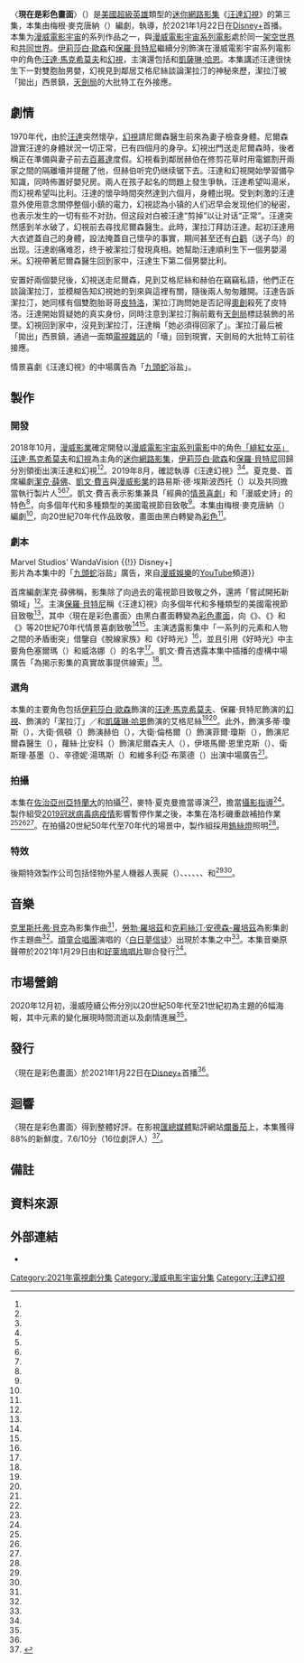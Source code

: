 {{NoteAT
|G1=美國漫畫
|G2=Movie
|G3=Show
|G5=TV
|1=zh-hans:天劍局;zh-hk:天劍局;zh-tw:神劍局;
}}
{{Infobox television episode
| title        = 〈現在是彩色畫面〉<br />{{small|{{lang|en|''Now in Color''}}}}
| series       = [[汪達幻視|汪達幻視]]
| image        = Now in Color poster.jpg
| image_alt    = 
| caption      = [[緋紅女巫|汪達]]注意到潔拉汀佩戴著裝飾有[[天劍局|天劍局]]標誌的吊墜
| season       = 1
| episode      = 3
| director     = {{le|麥特·夏克曼|Matt Shakman}}
| writer       = 梅根·麥克唐納（{{lang|en|Megan McDonnell}}）
| producer     = [[潔克·薛佛|潔克·薛佛]]
| music        = {{Plainlist|
* 〈[[白日夢信徒|白日夢信徒]]〉
* [[頑童合唱團|頑童合唱團]]演唱
}}
| photographer = {{le|傑斯·霍爾|Jess Hall}}
| editor       = 諾娜·科黛（{{lang|en|Nona Khodai}}）
| release_date = {{Start date|2021|1|22}}
| length       = 32分鐘
| guests       = 
* {{le|艾瑪·考爾菲德|Emma Caulfield}} 飾演 多蒂·瓊斯（{{lang|en|Dottie Jones}}）
* 大衛·佩頓（{{lang|en|David Payton}}） 飾演 赫伯（{{lang|en|Herb}}）
* 大衛·倫格爾（{{lang|en|David Lengel}}） 飾演 菲爾·瓊斯（{{lang|en|Phil Jones}}）
* {{le|蘭迪·奧格斯比|Randy Oglesby}} 飾演 尼爾森醫生（{{lang|en|Doctor Nielson}}）
* 蘿絲·比安科（{{lang|en|Rose Bianco}}） 飾演 尼爾森夫人（{{lang|en|Mrs. Nielson}}）
* 伊塔馬爾·恩里克斯（{{lang|en|Ithamar Enriquez}}） 飾演 男廣告演員
* 衛斯理·基墨（{{lang|en|Wesley Kimmel}}） 飾演 廣告中的男孩
* 辛德妮·湯瑪斯（{{lang|en|Sydney Thomas}}） 飾演 廣告中的女孩
* 維多利亞·布萊德（{{lang|en|Victoria Blade}}） 飾演 女廣告演員
| prev         = [[請勿換台|請勿換台]]
| next         = [[插播|插播]]
| season_article = 
| episode_list = [[汪達幻視集数列表|汪達幻視集数列表]]
}}

〈'''現在是彩色畫面'''〉（{{lang-en|''Now in Color''}}）是[[美國|美國]][[超級英雄|超級英雄]]類型的[[迷你劇|迷你]][[網路影集|網路影集]]《[[汪達幻視|汪達幻視]]》的第三集，本集由梅根·麥克唐納（{{lang|en|Megan McDonnell}}）編劇，{{le|麥特·夏克曼|Matt Shakman}}執導，於2021年1月22日在[[Disney+|Disney+]]首播。本集为[[漫威電影宇宙|漫威電影宇宙]]的系列作品之一，與[[漫威電影宇宙系列電影|漫威電影宇宙系列電影]]處於同一[[架空世界|架空世界]]和[[共同世界|共同世界]]。[[伊莉莎白·歐森|伊莉莎白·歐森]]和[[保羅·貝特尼|保羅·貝特尼]]繼續分別飾演在漫威電影宇宙系列電影中的角色[[緋紅女巫|汪達·馬克希莫夫]]和[[幻視_(漫畫)|幻視]]，主演還包括{{le|泰娜·帕麗斯|Teyonah Parris}}和[[凱薩琳·哈恩|凱薩琳·哈恩]]。本集講述汪達很快生下一對雙胞胎男嬰，幻視見到鄰居艾格尼絲談論潔拉汀的神秘來歷，潔拉汀被「拋出」西景鎮，[[天劍局|天劍局]]的大批特工在外接應。

== 劇情 ==
1970年代，由於[[緋紅女巫|汪達]]突然懷孕，[[幻視_(漫畫)|幻視]]請尼爾森醫生前來為妻子檢查身體。尼爾森證實汪達的身體狀況一切正常，已有四個月的身孕。幻視出門送走尼爾森時，後者稱正在準備與妻子前去[[百慕達|百慕達]]度假。幻視看到鄰居赫伯在修剪花草时用電鋸割开兩家之間的隔離墻并提醒了他，但赫伯听完仍继续锯下去。汪達和幻視開始學習備孕知識，同時佈置好嬰兒房。兩人在孩子起名的問題上發生爭執，汪達希望叫湯米，而幻視希望叫比利{{efn|湯米和比利分別是漫畫中{{le|疾速 (漫威漫畫)|Speed (Marvel Comics)|疾速}}和{{le|巫術 (漫畫)|Wiccan (comics)|巫術}}的名字，他們是汪達和幻視的兒子<ref name="EWReview" />。}}。汪達的懷孕時間突然達到六個月，身體出現{{le|布雷希式收縮|Braxton Hicks contraction|假性宮縮}}。受到刺激的汪達意外使用意念關停整個小鎮的電力，幻視認為小镇的人们迟早会发现他们的秘密，也表示发生的一切有些不对劲，但这段对白被汪達“剪掉”以让对话“正常”。汪達突然感到羊水破了，幻視前去尋找尼爾森醫生。此時，潔拉汀拜訪汪達。起初汪達用大衣遮蓋自己的身體，設法掩蓋自己懷孕的事實，期间甚至还有[[白鹳|白鹳]]（送子鸟）的出现。汪達剧痛难忍，终于被潔拉汀發現真相。她幫助汪達順利生下一個男嬰湯米。幻視帶著尼爾森醫生回到家中，汪達生下第二個男嬰比利。

安置好兩個嬰兒後，幻視送走尼爾森，見到艾格尼絲和赫伯在竊竊私語，他們正在談論潔拉汀，並模糊告知幻視她的到來與這裡有關，隨後兩人匆匆離開。汪達告訴潔拉汀，她同樣有個雙胞胎哥哥[[快銀|皮特洛]]，潔拉汀詢問她是否記得[[奧創|奧創]]殺死了皮特洛{{efn|參見2015年電影《[[復仇者聯盟2：奧創紀元|復仇者聯盟2：奧創紀元]]》<ref name="EWReview" />。}}。汪達開始質疑她的真实身份，同時注意到潔拉汀胸前戴有[[天劍局|天劍局]]標誌裝飾的吊墜。幻視回到家中，沒見到潔拉汀，汪達稱「她必須得回家了」。潔拉汀最后被「拋出」西景鎮，通過一面類[[噪声_(视频)|電視雜訊]]的「墻」回到現實，天劍局的大批特工前往接應。

情景喜劇《汪達幻視》的中場廣告為「[[九頭蛇_(漫威漫畫)|九頭蛇]]浴盐」。

== 製作 ==
=== 開發 ===
2018年10月，[[漫威影業|漫威影業]]確定開發以[[漫威電影宇宙系列電影|漫威電影宇宙系列電影]]中的角色[[緋紅女巫|「緋紅女巫」汪達·馬克希莫夫]]和[[幻視_(漫畫)|幻視]]為主角的[[迷你劇|迷你]][[網路影集|網路影集]]，[[伊莉莎白·歐森|伊莉莎白·歐森]]和[[保羅·貝特尼|保羅·貝特尼]]回歸分別領銜出演汪達和幻視<ref name="Disney+SeriesSep2018" /><ref name="ScarletWitchVision" />。2019年8月，{{le|麥特·夏克曼|Matt Shakman}}確認執導《汪達幻視》<ref name="Shakman" /><ref name="EmmyDec2020CoverStory" />。夏克曼、首席編劇[[潔克·薛佛|潔克·薛佛]]、[[凱文·費吉|凱文·費吉]]與[[漫威影業|漫威影業]]的路易斯·德·埃斯波西托（{{lang|en|Louis D'Esposito}}）以及{{le|維多莉亞·阿隆索|Victoria Alonso}}共同擔當執行製片人<ref name="Schaeffer" /><ref name="ExpandingUniverse" /><ref name="EmmyDec2020FullCoverStory" />{{rp|50}}。凱文·費吉表示影集兼具「經典的[[情景喜劇|情景喜劇]]」和「漫威史詩」的特色<ref name="D232019" />，向多個年代和多種類型的美國電視節目致敬<ref name="BettanyColliderNov2020" />。本集由梅根·麥克唐納（{{lang|en|Megan McDonnell}}）編劇<ref name="DenOfGeekReview" />，向20世紀70年代作品致敬，畫面由黑白轉變為[[特藝七彩|彩色]]<ref name="WrapPressDay" />。

=== 劇本 ===
{{external media|float=right|video1=[https://www.youtube.com/watch?v=LXXDS9yKKQA Hydra Soak {{!}} Marvel Studios' WandaVision {{!}} Disney+]<br/>影片為本集中的「[[九頭蛇_(漫威漫畫)|九頭蛇]]浴盐」廣告，來自[[漫威娛樂|漫威娛樂]]的[[YouTube|YouTube]]頻道}}

首席編劇潔克·薛佛稱，影集除了向過去的電視節目致敬之外，還將「嘗試開拓新領域」<ref name="EWNov2020CoverStory" />。主演[[保羅·貝特尼|保羅·貝特尼]]稱《汪達幻視》向多個年代和多種類型的美國電視節目致敬<ref name="BettanyColliderNov2020" />，其中〈現在是彩色畫面〉由黑白畫面轉變為[[特藝七彩|彩色畫面]]，向《{{le|脫線家族|The Brady Bunch}}》、《{{le|好時光 (電視劇)|Good Times|好時光}}》和《{{le|瑪麗·泰勒·摩爾秀|The Mary Tyler Moore Show}}》等20世紀70年代情景喜劇致敬<ref name="WrapPressDay" /><ref name="VarietySeriesReview" />。主演{{le|泰娜·帕麗斯|Teyonah Parris}}透露影集中「一系列的元素和人物之間的矛盾衝突」借鑒自《脫線家族》和《好時光》<ref name="WrapPressDay" />，並且引用《好時光》中主要角色塞爾瑪（{{lang|en|Thelma}}）和威洛娜（{{lang|en|Willona}}）的名字<ref name="ParrisGoodTimes" />。凱文·費吉透露本集中插播的虛構中場廣告「為揭示影集的真實故事提供線索」<ref name="ColliderPressDay" />。

=== 選角 ===
本集的主要角色包括[[伊莉莎白·歐森|伊莉莎白·歐森]]飾演的[[緋紅女巫|汪達·馬克希莫夫]]、保羅·貝特尼飾演的[[幻視_(漫畫)|幻視]]、{{le|泰娜·帕麗斯|Teyonah Parris}}飾演的「潔拉汀」／{{le|莫妮卡·藍博|Monica Rambeau}}和[[凱薩琳·哈恩|凱薩琳·哈恩]]飾演的艾格尼絲<ref name="Episode3Cast" /><ref name="EndCredits" />{{rp|27:03-27:20}}。此外，{{le|艾瑪·考爾菲德|Emma Caulfield}}飾演多蒂·瓊斯（{{lang|en|Dottie Jones}}），大衛·佩頓（{{lang|en|David Payton}}）飾演赫伯（{{lang|en|Herb}}），大衛·倫格爾（{{lang|en|David Lengel}}）飾演菲爾·瓊斯（{{lang|en|Phil Jones}}），{{le|蘭迪·奧格斯比|Randy Oglesby}}飾演尼爾森醫生（{{lang|en|Doctor Nielson}}），蘿絲·比安科（{{lang|en|Rose Bianco}}）飾演尼爾森夫人（{{lang|en|Mrs. Nielson}}），伊塔馬爾·恩里克斯（{{lang|en|Ithamar Enriquez}}）、衛斯理·基墨（{{lang|en|Wesley Kimmel}}）、辛德妮·湯瑪斯（{{lang|en|Sydney Thomas}}）和維多利亞·布萊德（{{lang|en|Victoria Blade}}）出演中場廣告<ref name="Episode3Cast" />。

=== 拍攝 ===
本集在[[佐治亞州|佐治亞州]][[亞特蘭大|亞特蘭大]]的{{le|松林製片廠|Pinewood Studios}}拍攝<ref name="FilmingStart" />，麥特·夏克曼擔當導演<ref name="Shakman" />，{{le|傑斯·霍爾|Jess Hall}}擔當[[攝影指導|攝影指導]]<ref name="BettanyColliderNov2020" />。製作組受[[2019冠狀病毒病疫情|2019冠狀病毒病疫情]]影響暫停作業之後，本集在洛杉磯重啟補拍作業<ref name="EmmyDec2020FullCoverStory" />{{rp|50}}<ref name="ShakmanTHRJan2021" /><ref name="BuzzfeedJan2021" />。在拍攝20世紀50年代至70年代的場景中，製作組採用[[鎢絲燈|鎢絲燈]]照明<ref name="PressKit" />{{rp|6}}。

=== 特效 ===
後期特效製作公司包括怪物外星人機器人喪屍（{{lang|en|Monsters Aliens Robots Zombies}}）、{{lang|en|{{le|Framestore}}}}、{{lang|en|Rodeo FX}}、{{lang|en|Perception}}、{{lang|en|{{le|Rise FX|Rise FX|RISE}}}}、{{lang|en|The Yard VFX}}、{{lang|en|SSVFX}}和{{lang|en|capital T}}<ref name="ArtOfVFX" /><ref name="EndCredits" />{{rp|29:21-29:36}}。

== 音樂 ==
[[克里斯托弗·貝克|克里斯托弗·貝克]]為影集作曲<ref name="Beck" />，[[勞勃·羅培茲|勞勃·羅培茲]]和[[克莉絲汀·安德森-羅培茲|克莉絲汀·安德森-羅培茲]]為影集創作主題曲<ref name="AndersonLopez" />。[[頑童合唱團|頑童合唱團]]演唱的〈[[白日夢信徒|白日夢信徒]]〉出現於本集之中<ref name="AVClubReview" />。本集音樂原聲帶於2021年1月29日由{{le|漫威音樂|Marvel Music}}和[[好萊塢唱片|好萊塢唱片]]聯合發行<ref name="Soundtrack" />。

{{Infobox album
| name           = 《汪達幻視》第三集
| original_name  = {{lang|en|''WandaVision: Episode 3''}}
| type           = soundtrack
| artist         = [[克里斯托弗·貝克|克里斯托弗·貝克]]
| cover          = 
| alt            =
| released       = {{Start date|2021|1|29}}
| format         = [[數位音樂下載|數位音樂下載]]
| recorded       = 
| venue          =
| studio         = 
| genre          = 電視劇原聲帶
| length         = 12:31
| label          = {{Plainlist|
* {{le|漫威音樂|Marvel Music}}
* [[好萊塢唱片|好萊塢唱片]]
}}
| producer       = 
}}

{{Track listing
| total_length    = 12:31

| title1          = {{lang|en|We Got Something Cooking}}
| note1           = {{lang|en|featuring Kristen Anderson-Lopez, Elyse Willis, Laura Dickinson, Robert Lopez, Eric Bradley & Gerald White}}
| length1         = 1:07

| title2          = {{lang|en|Uncharted Waters}}
| length2         = 1:06

| title3          = {{lang|en|The Strangest Thing}}
| length3         = 1:17

| title4          = {{lang|en|Hydra-Soak}}
| length4         = 0:39

| title5          = {{lang|en|A Stork in the House}}
| length5         = 0:49

| title6          = {{lang|en|Fish Pants}}
| length6         = 0:52

| title7          = {{lang|en|A Child Is Born}}
| length7         = 1:27

| title8          = {{lang|en|Twins}}
| length8         = 1:44

| title9          = {{lang|en|No Home}}
| length9         = 3:30

}}

== 市場營銷 ==
2020年12月初，漫威陸續公佈分別以20世紀50年代至21世紀初為主題的6幅海報，其中元素的變化展現時間流逝以及劇情進展<ref name="DecadePosters" />。

== 發行 ==
〈現在是彩色畫面〉於2021年1月22日在[[Disney+|Disney+]]首播<ref name="Ep3Release" />。

== 迴響 ==
〈現在是彩色畫面〉得到整體好評。在影視[[匯總媒體|匯總媒體]]點評網站[[爛番茄|爛番茄]]上，本集獲得88%的新鮮度，7.6/10分（16位劇評人）<ref>{{cite web|title=WandaVision - Season 1 Episode 3|url=https://www.rottentomatoes.com/tv/wandavision/s01/e03|access-date=2021-02-05|publisher=[[Rotten_Tomatoes|Rotten Tomatoes]]|language=en-US|archive-date=2021-02-06|archive-url=https://web.archive.org/web/20210206214122/https://www.rottentomatoes.com/tv/wandavision/s01/e03|dead-url=no}}</ref>。

== 備註 ==
{{reflist|group=lower-alpha}}

== 資料來源 ==
{{Reflist|30em|refs=

<ref name="Disney+SeriesSep2018">{{Cite web |last=Kroll |first=Justin |date=2018-09-18 |title=Loki, Scarlet Witch, Other Marvel Heroes to Get Own TV Series on Disney Streaming Service (Exclusive) |url=https://variety.com/2018/film/news/loki-scarlet-witch-tv-series-marvel-disney-streaming-service-1202947551/ |dead-url=no |archive-url=https://www.webcitation.org/72XWaEZfB?url=https://variety.com/2018/film/news/loki-scarlet-witch-tv-series-marvel-disney-streaming-service-1202947551/ |archive-date=2018-09-19 |access-date=2018-09-18 |website=[[Variety_(magazine)|Variety]]|language=en-US}}</ref>

<ref name="ScarletWitchVision">{{Cite web |last=Sciretta |first=Peter |date=2018-10-30 |title=Falcon/Winter Soldier TV Series Planned for Disney Streaming Service, Scarlet Witch Show May Co-Star Vision |url=https://www.slashfilm.com/falcon-winter-soldier-tv-series |dead-url=no |archive-url=https://www.webcitation.org/73aOcvs76?url=https://www.slashfilm.com/falcon-winter-soldier-tv-series |archive-date=2018-10-31 |access-date=2018-11-01 |website=/Film|language=en-US}}</ref>

<ref name="D232019">{{Cite web |last=Couch |first=Aaron |date=2019-08-23 |title=Marvel Unveils 3 New Disney+ Shows Including 'She-Hulk' and 'Moon Knight' |url=https://www.hollywoodreporter.com/heat-vision/marvel-confirms-3-new-disney-shows-including-she-hulk-moon-knight-1232742 |dead-url=no |archive-url=https://web.archive.org/web/20190823234749/https://www.hollywoodreporter.com/heat-vision/marvel-confirms-3-new-disney-shows-including-she-hulk-moon-knight-1232742 |archive-date=2019-08-23 |access-date=2019-08-23 |website=[[The_Hollywood_Reporter|The Hollywood Reporter]]|language=en-US}}</ref>

<ref name="Schaeffer">{{Cite web |last=Kit |first=Borys |date=2019-01-09 |title=Marvel's 'Vision and Scarlet Witch' Series Lands 'Captain Marvel' Writer (Exclusive) |url=https://www.hollywoodreporter.com/heat-vision/marvels-vision-scarlet-witch-disney-series-lands-captain-marvel-writer-1174937 |dead-url=yes |archive-url=https://web.archive.org/web/20190110011254/https://www.hollywoodreporter.com/heat-vision/marvels-vision-scarlet-witch-disney-series-lands-captain-marvel-writer-1174937 |archive-date=2019-01-10 |access-date=2019-01-10 |website=[[The_Hollywood_Reporter|The Hollywood Reporter]]|language=en-US}}</ref>

<ref name="ExpandingUniverse">{{Cite web |last=Dinh |first=Christine |date=2019-11-13 |title=What's Next For The Marvel Cinematic Universe After 'Avengers: Endgame' |url=https://www.marvel.com/articles/tv-shows/marvel-cinematic-universe-after-avengers-endgame |dead-url=no |archive-url=https://web.archive.org/web/20191114091331/https://www.marvel.com/articles/tv-shows/marvel-cinematic-universe-after-avengers-endgame |archive-date=2019-11-14 |access-date=2019-11-14 |website=[[Marvel_Entertainment|Marvel.com]]|language=en-US}}</ref>

<ref name="Shakman">{{Cite web |last=Fischer |first=Jacob |date=2019-08-21 |title=Matt Shakman In Talks To Direct 6-Episode Marvel Studios Series For Disney+ (Exclusive) |url=https://discussingfilm.net/2019/08/21/matt-shakman-in-talks-to-direct-6-episode-marvel-studios-series-for-disney-exclusive/ |dead-url=no |archive-url=https://web.archive.org/web/20190824015342/https://discussingfilm.net/2019/08/21/matt-shakman-in-talks-to-direct-6-episode-marvel-studios-series-for-disney-exclusive/ |archive-date=2019-08-24 |access-date=2019-08-24 |website=Discussing Film|language=en-US}}</ref>

<ref name="EmmyDec2020CoverStory">{{Cite web |last=Reinstein |first=Mara |date=2020-12-16 |title=Not Your Mother's Suburbs |url=https://www.emmys.com/news/features/not-your-mothers-suburbs |dead-url=no |archive-url=https://web.archive.org/web/20201220020528/https://www.emmys.com/news/features/not-your-mothers-suburbs |archive-date=2020-12-19 |access-date=2020-12-19 |website=Emmy|language=en-US}}</ref>

<ref name="EmmyDec2020FullCoverStory">{{Cite magazine |last=Reinstein |first=Mara |year=2020 |title=Not Your Mother's Suburbs |url=https://digital.emagazines.com/Emmy/20201217/index.html?t=03caf416-2f4e-4671-afca-93b6a8fc850a#p50 |dead-url=no |magazine=Emmy |volume=XLII |issue=12 |pages=42–50 |archive-url=https://web.archive.org/web/20201220170752/https://digital.emagazines.com/Emmy/20201217/mobile/index.html#p46 |archive-date=2020-12-20|language=en-US}}</ref>

<ref name="EWNov2020CoverStory">{{Cite web |last=Coggan |first=Devan |date=2020-11-10 |title=Honey, I'm Chrome: Marvel prepares to take over TV with WandaVision |url=https://ew.com/tv/wandavision-marvel-cover-story/ |dead-url=no |archive-url=https://web.archive.org/web/20201110144657/https://ew.com/tv/wandavision-marvel-cover-story/ |archive-date=2020-11-10 |access-date=2020-11-10 |website=[[Entertainment_Weekly|Entertainment Weekly]]|language=en-US}}</ref>

<ref name="BettanyColliderNov2020">{{Cite web |last=Radish |first=Christina |date=2020-11-25 |title=Paul Bettany & Alan Ball on 'Uncle Frank,' 'WandaVision,' & Having Similar Directing Styles |url=https://collider.com/paul-bettany-alan-ball-on-uncle-frank-wandavision-having-similar-directing-styles/ |dead-url=no |archive-url=https://web.archive.org/web/20201207144328/https://collider.com/paul-bettany-alan-ball-on-uncle-frank-wandavision-having-similar-directing-styles/ |archive-date=2020-12-07 |access-date=2020-12-12 |website=[[Collider_(website)|Collider]]|language=en-US}}</ref>

<ref name="FilmingStart">{{Cite web |last=Barnhardt |first=Adam |date=2019-09-09 |title=WandaVision Reportedly Beginning Production in November |url=https://comicbook.com/marvel/2019/09/09/wandavision-filming-start-november-disney-plus/ |dead-url=no |archive-url=https://web.archive.org/web/20190920221805/https://comicbook.com/marvel/2019/09/09/wandavision-filming-start-november-disney-plus/ |archive-date=2019-09-20 |access-date=2019-10-21 |website=ComicBook.com|language=en-US}}</ref>

<ref name="Ep3Release">{{Cite web |last=Griffin |first=David |date=2021-01-15 |title=WandaVision Release Schedule: What Time Does Episode 3 Come Out? |url=https://www.ign.com/articles/wandavision-release-date-time-schedule-disney-plus |dead-url=no |archive-url=https://web.archive.org/web/20210118143317/https://www.ign.com/articles/wandavision-release-date-time-schedule-disney-plus |archive-date=2021-01-18 |access-date=2021-01-18 |website=IGN|language=en-US}}</ref>

<ref name="PressKit">{{Cite web |title=WandaVision Production Brief |url=https://lumiere-a.akamaihd.net/v1/documents/wandavision_production_brief_final_01-06-21_8766810b.pdf |dead-url=no |archive-url=https://web.archive.org/web/20210108150953/https://lumiere-a.akamaihd.net/v1/documents/wandavision_production_brief_final_01-06-21_8766810b.pdf |archive-date=2021-01-08 |access-date=2021-01-11 |publisher=Disney Media and Entertainment Distribution|language=en-US}}</ref><!-- Obtained from the media kit site on Disney Media and Entertainment Distribution https://dmedmedia.disney.com/disney-plus/wandavision -->

<ref name="ShakmanTHRJan2021">{{Cite web |last=Davids |first=Brian |date=2021-01-15 |title=How 'WandaVision' Director Matt Shakman Went from Westeros to Westview |url=https://www.hollywoodreporter.com/heat-vision/how-wandavision-director-matt-shakman-went-from-westeros-to-westview |dead-url=no |archive-url=https://web.archive.org/web/20210115213312/https://www.hollywoodreporter.com/heat-vision/how-wandavision-director-matt-shakman-went-from-westeros-to-westview |archive-date=2021-01-15 |accessdate=2021-01-15 |website=[[The_Hollywood_Reporter|The Hollywood Reporter]]|language=en-US}}</ref>

<ref name="BuzzfeedJan2021">{{Cite web |last1=Dominick |first1=Nora |last2=Zamora |first2=Christian |last3=Dahle |first3=Brenden |date=2021-01-15 |title=17 "WandaVision" Behind-The-Scenes Facts Elizabeth Olsen And Paul Bettany Just Revealed |url=https://www.buzzfeed.com/noradominick/wandavision-elizabeth-olsen-paul-bettany-burning-questions |dead-url=no |archive-url=https://web.archive.org/web/20210115191135/https://www.buzzfeed.com/noradominick/wandavision-elizabeth-olsen-paul-bettany-burning-questions |archive-date=2021-01-15 |access-date=2021-01-16 |website=Buzzfeed|language=en-US}}</ref>

<ref name="WrapPressDay">{{Cite web |last=Baysinger |first=Tim |date=2021-01-10 |title=How 'WandaVision' Reassembles the MCU With a Crash Course Through TV Sitcom History |url=https://www.thewrap.com/how-wandavision-reassembles-the-mcu-with-a-crash-course-through-tv-sitcom-history/ |dead-url=no |archive-url=https://web.archive.org/web/20210111031817/https://www.thewrap.com/how-wandavision-reassembles-the-mcu-with-a-crash-course-through-tv-sitcom-history/ |archive-date=2021-01-11 |access-date=2021-01-10 |website=[[TheWrap|TheWrap]]|language=en-US}}</ref>

<ref name="ColliderPressDay">{{Cite web |last=Radish |first=Christina |date=2021-01-11 |title=How 'WandaVision' Was Made: Cast and Crew on Iconic TV Influences, Big Swings, and More |url=https://collider.com/wandavision-cast-interview-elizabeth-olsen-paul-bettany-kathryn-hahn-kevin-feige/ |dead-url=no |archive-url=https://web.archive.org/web/20210112034521/https://collider.com/wandavision-cast-interview-elizabeth-olsen-paul-bettany-kathryn-hahn-kevin-feige/ |archive-date=2021-01-12 |access-date=2021-01-11 |website=[[Collider_(website)|Collider]]|language=en-US}}</ref>

<ref name="Beck">{{Cite web |title=Ant-Man Composer Christophe Beck Will Score WandaVision |url=https://www.superherohype.com/tv/475748-ant-man-composer-christophe-beck-will-score-wandavision |last=Workman |first=Robert |date=2020-01-21 |website=SuperheroHype! |language=en-US |archive-url=https://web.archive.org/web/20200122004144/https://www.superherohype.com/tv/475748-ant-man-composer-christophe-beck-will-score-wandavision |archive-date=2020-01-22 |access-date=2020-01-21 |dead-url=no }}</ref>

<ref name="AndersonLopez">{{Cite web |last=Taylor |first=Drew |date=2021-01-04 |title=Each Episode of 'WandaVision' Will Have a Different Theme Song Written by 'Frozen' Songwriters |url=https://collider.com/wandavision-theme-songs-writers-robert-lopez-kristen-anderson-lopez/ |dead-url=no |archive-url=https://web.archive.org/web/20210104182944/https://collider.com/wandavision-theme-songs-writers-robert-lopez-kristen-anderson-lopez/ |archive-date=2021-01-04 |access-date=2021-01-04 |website=[[Collider_(website)|Collider]]|language=en-US}}</ref>

<ref name="DecadePosters">{{Cite web |last=Pulliam-Moore |first=Charles |date=2020-12-09 |title=WandaVision's Teaser Posters Have Been Telling a Warped Story |url=https://io9.gizmodo.com/wandavisions-teaser-posters-have-been-telling-a-warped-1845844647 |dead-url=no |archive-url=https://web.archive.org/web/20201210000904/https://io9.gizmodo.com/wandavisions-teaser-posters-have-been-telling-a-warped-1845844647 |archive-date=2020-12-10 |access-date=2020-12-10 |website=io9|language=en-US}}</ref>

<ref name="VarietySeriesReview">{{Cite web |last=Framke |first=Caroline |date=2021-01-14 |title='WandaVision' Is Better as a Weird Marvel Swing Than Sitcom Twist: TV Review |url=https://variety.com/2021/tv/reviews/wandavision-review-marvel-disney-plus-1234884869/ |dead-url=no |archive-url=https://web.archive.org/web/20210114215558/https://variety.com/2021/tv/reviews/wandavision-review-marvel-disney-plus-1234884869/ |archive-date=2021-01-14 |access-date=2021-01-14 |website=[[Variety_(magazine)|Variety]]|language=en-US}}</ref>

<ref name="ParrisGoodTimes">{{Cite web |last=Mitovitch |first=Matt Webb |date=2021-01-20 |title=WandaVision: How a Nonsensical Audition Led Teyonah Parris to 'Geraldine'... and Captain Marvel 2 |url=https://tvline.com/2021/01/20/wandavision-preview-teyonah-parris-geraldine-monica-captain-marvel-2/ |dead-url=no |archive-url=https://web.archive.org/web/20210121011216/https://tvline.com/2021/01/20/wandavision-preview-teyonah-parris-geraldine-monica-captain-marvel-2/ |archive-date=2021-01-21 |access-date=2021-01-20 |website=TVLine|language=en-US}}</ref>

<ref name="ArtOfVFX">{{Cite web |last=Frei |first=Vincent |date=2021-01-05 |title=WandaVision |url=https://www.artofvfx.com/wandavision/ |dead-url=no |archive-url=https://web.archive.org/web/20210113071549/https://www.artofvfx.com/wandavision/ |archive-date=2021-01-13 |access-date=2021-01-15 |website=Art of VFX|language=en-US}}</ref>

<ref name="EndCredits">{{Cite episode |title=Now in Color |url=https://www.disneyplus.com/video/55f629d0-52b7-41a0-a0bf-2ae9fa1dd569 |access-date=2021-01-23 |series=WandaVision |series-link=WandaVision |first=Megan |last=McDonnell |network=[[Disney+|Disney+]] |date=2021-01-22 |season=1 |number=3 |time= |subscription=yes |language=en-US |archive-date=2021-03-11 |archive-url=https://web.archive.org/web/20210311034913/https://www.disneyplus.com/video/55f629d0-52b7-41a0-a0bf-2ae9fa1dd569 |dead-url=no }}片尾演職員表於25:45開始。</ref>

<ref name="Episode3Cast">{{Cite web |last=Hood |first=Cooper |title=WandaVision Episode 3 Cast Guide: Every Marvel Character |url=https://screenrant.com/wandavision-episode-3-cast-marvel-character-guide/ |dead-url=no |archive-url=https://web.archive.org/web/20210122134837/https://screenrant.com/wandavision-episode-3-cast-marvel-character-guide/ |archive-date=2021-01-22 |access-date=2021-01-22 |website=Screen Rant|language=en-US}}</ref>

<ref name="AVClubReview">{{Cite web |last=Robinson |first=Stephen |date=2021-01-22 |title=WandaVision's big threat has been hiding in plain sight all along |url=https://tv.avclub.com/wandavision-s-big-threat-has-been-been-hiding-in-plain-1846109032 |dead-url=no |archive-url=https://web.archive.org/web/20210123004052/https://tv.avclub.com/wandavision-s-big-threat-has-been-been-hiding-in-plain-1846109032 |archive-date=2021-01-23 |access-date=2021-01-22 |website=[[The_A.V._Club|The A.V. Club]]|language=en-US}}</ref>

<ref name="Soundtrack">{{Cite web |date=2021-01-28 |title=Details for ‘WandaVision’ Episode 3 Soundtrack Revealed |url=https://filmmusicreporter.com/2021/01/28/details-for-wandavision-episode-3-soundtrack-revealed/ |dead-url=no |archive-url=https://web.archive.org/web/20210128233406/https://filmmusicreporter.com/2021/01/28/details-for-wandavision-episode-3-soundtrack-revealed/ |archive-date=2021-01-28 |access-date=2021-01-28 |website=Film Music Reporter|language=en-US}}</ref>

<ref name="EWReview">{{Cite web |last=Agard |first=Chancellor |date=2021-01-22 |title=WandaVision recap: Daydream believer |url=https://ew.com/tv/recaps/wandavision-season-1-episode-3/ |dead-url=no |archive-url=https://web.archive.org/web/20210123011150/https://ew.com/tv/recaps/wandavision-season-1-episode-3/ |archive-date=2021-01-23 |access-date=2021-01-22 |website=[[Entertainment_Weekly|Entertainment Weekly]]|language=en-US}}</ref>

<ref name="DenOfGeekReview">{{Cite web |last=Kaye |first=Don |date=2021-01-22 |title=WandaVision Episode 3 Review: Now in Color |url=https://www.denofgeek.com/tv/wandavision-episode-3-review-now-in-color/ |dead-url=no |archive-url=https://web.archive.org/web/20210124163203/https://www.denofgeek.com/tv/wandavision-episode-3-review-now-in-color/ |archive-date=2021-01-24 |access-date=2021-01-24 |website=Den of Geek|language=en-US}}</ref>

}}

== 外部連結 ==
* {{IMDb episode|10161312}}
{{WandaVision}}
{{DEFAULTSORT:Now in Color}}
[[Category:2021年電視劇分集|Category:2021年電視劇分集]]
[[Category:漫威电影宇宙分集|Category:漫威电影宇宙分集]]
[[Category:汪達幻視|Category:汪達幻視]]